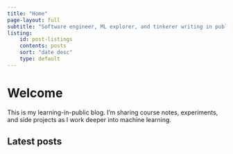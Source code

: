 ```yaml
---
title: "Home"
page-layout: full
subtitle: "Software engineer, ML explorer, and tinkerer writing in public"
listing:
    id: post-listings
    contents: posts
    sort: "date desc"
    type: default
---
```


# Welcome

This is my learning-in-public blog. I’m sharing course notes, experiments, and side projects as I work deeper into machine learning.

## Latest posts

::: {#post-listings}
:::
